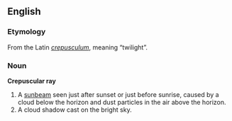 ==English==
===Etymology===
From the Latin ''[[crepusculum]]'', meaning &ldquo;twilight&rdquo;.
===Noun===
'''Crepuscular ray'''
# A [[sunbeam]] seen just after sunset or just before sunrise, caused by a cloud below the horizon and dust particles in the air above the horizon.
# A cloud shadow cast on the bright sky.